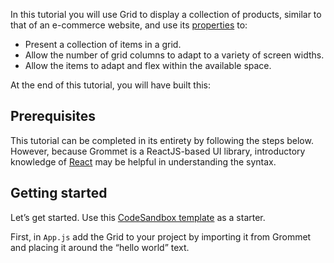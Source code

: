 In this tutorial you will use Grid to display a collection of products, similar to
that of an e-commerce website, and use its [properties](https://v2.grommet.io/grid?theme=hpe#props)
to:

- Present a collection of items in a grid.
- Allow the number of grid columns to adapt to a variety of screen widths.
- Allow the items to adapt and flex within the available space.

At the end of this tutorial, you will have built this:

<!-- show example of product cards in a grid -->

## Prerequisites

This tutorial can be completed in its entirety by following the steps below. However,
because Grommet is a ReactJS-based UI library, introductory knowledge of
[React](https://reactjs.org/docs/getting-started.html) may be helpful in understanding
the syntax.

## Getting started

Let’s get started. Use this [CodeSandbox template]() as a starter.

First, in `App.js` add the Grid to your project by importing it from Grommet and
placing it around the “hello world” text.
